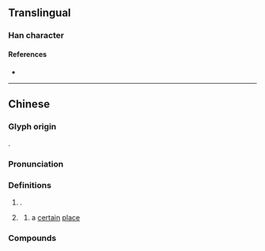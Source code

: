 {{also|垯}}
{{character info}}
==Translingual==

===Han character===
{{Han char|rn=32|rad=土|as=12|sn=15|four=|canj=GYGQ|ids=⿰土達}}

====References====
* {{Han ref|kx=0240.301|hdz=10485.110|uh=58B6|ud=22710}}

----

==Chinese==
{{zh-forms|s=垯|alt=𡍲-Northern Wu,搭-Northern Wu}}

===Glyph origin===
{{Han compound|土|達|c1=s|c2=p|t1=soil|ls=psc}}.

===Pronunciation===
{{zh-pron
|m=da,dā
|c=daat3,daat6
|w=4taq
|cat=
}}

===Definitions===
{{zh-hanzi}}

# {{n-g|Used in}} {{zh-l|圪墶}}.
# {{lb|zh|Northern|_|Wu}} {{zh-alt-form|搭}}
## a [[certain]] [[place]]

===Compounds===
{{zh-der|紅圪墶}}